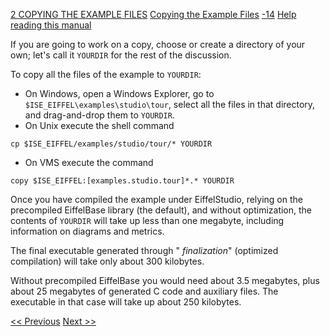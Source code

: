 [[Property:title|2 COPYING THE EXAMPLE FILES]]
[[Property:link_title|Copying the Example Files]]
[[Property:weight|-14]]
[[Help reading the EiffelStudio Guided Tour|Help reading this manual]]  

{{note|If you are using Eiffel on a personal computer under Windows, you can work directly on the installation directory and don't need to make copies of files as per the present section. Skip directly to the next section, 3. Do read the present section and apply its instructions if you work under Unix, or may have to share the Eiffel installation with other users, do not have write permissions on the installation, or want to keep the installation unchanged.}}

If you are going to work on a copy, choose or create a directory of your own; let's call it <code> YOURDIR </code> for the rest of the discussion. 

To copy all the files of the example to <code> YOURDIR </code>: 
* On Windows, open a Windows Explorer, go to <code> $ISE_EIFFEL\examples\studio\tour </code>, select all the files in that directory, and drag-and-drop them to <code> YOURDIR </code>. 
* On Unix execute the shell command 
<code>	cp $ISE_EIFFEL/examples/studio/tour/* YOURDIR</code>

* On VMS execute the command 
<code>	copy $ISE_EIFFEL:[examples.studio.tour]*.* YOURDIR</code>


Once you have compiled the example under EiffelStudio, relying on the precompiled EiffelBase library (the default), and without optimization, the contents of <code> YOURDIR </code> will take up less than one megabyte, including information on diagrams and metrics. 

The final executable generated through " ''finalization''" (optimized compilation) will take only about 300 kilobytes. 

Without precompiled EiffelBase you would need about 3.5 megabytes, plus about 25 megabytes of generated C code and auxiliary files. The executable in that case will take up about 250 kilobytes. 

[[1 OVERVIEW AND PREREQUISITES|<< Previous]]  [[3 STARTING EIFFELSTUDIO AND OPENING A PROJECT|Next >>]]  




